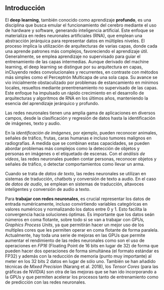 ## Introducción

El **deep learning**, también conocido como aprendizaje **profundo**, es una disciplina que busca emular el funcionamiento del cerebro mediante el uso de hardware y software, generando inteligencia artificial. Este enfoque se materializa en redes neuronales artificiales (RNA), que emplean una abstracción jerárquica para representar datos en múltiples niveles. El proceso implica la utilización de arquitecturas de varias capas, donde cada una aprende patrones más complejos, favoreciendo el aprendizaje útil. Generalmente, se emplea aprendizaje no supervisado para guiar el entrenamiento de las capas intermedias. Aunque derivado del machine learning, el deep learning se distingue por su arquitectura en capas, inCluyendo redes convolucionales y recurrentes, en contraste con métodos más simples como el Perceptrón Multicapa de una sola capa. Su avance se vio inicialmente obstaculizado por problemas de estancamiento en mínimos locales, resueltos mediante preentrenamiento no supervisado de las capas. Este enfoque ha impulsado un rápido crecimiento en el desarrollo de arquitecturas y algoritmos de RNA en los últimos años, manteniendo la esencia del aprendizaje jerárquico y profundo.

Las redes neuronales tienen una amplia gama de aplicaciones en diversos campos, desde la clasificación y regresión de datos hasta la identificación de imágenes, texto y audio.

En la *identificación de imágenes*, por ejemplo, pueden reconocer animales, señales de tráfico, frutas, caras humanas e incluso tumores malignos en radiografías. A medida que se combinan estas capacidades, se pueden abordar problemas más complejos como la detección de objetos y personas en imágenes o el etiquetado de escenas. Con el *análisis de videos*, las redes neuronales pueden contar personas, reconocer objetos y señales de tráfico, o detectar comportamientos como llevar un arma.

Cuando se trata de *datos de texto*, las redes neuronales se utilizan en sistemas de traducción, chatbots y conversión de texto a audio. En el caso de *datos de audio*, se emplean en sistemas de traducción, altavoces inteligentes y conversión de audio a texto.

Para **trabajar con redes neuronales**, es crucial representar los datos de entrada numéricamente, incluso convirtiendo variables categóricas en valores numéricos y normalizando los datos entre 0 y 1. Esto facilita la convergencia hacia soluciones óptimas. Es importante que los datos seán números en coma flotante, sobre todo si se van a trabajar con *GPUs, Graphics Process Units*, ya que permitirán hacer un mejor uso de los multiples cores que les permiten operar en coma flotante de forma paralela. Actualmente, hay toda una serie de mejoras en las GPUs que permite aumentar el rendimiento de las redes neuronales como son el uso de operaciones en *FP16* (Floating Point de 16 bits en lugar de 32) de forma que pueden hacer dos operaciones de forma simultánea (el formato estándar es FP32) y además con la reducción de memoria (punto muy importante) al meter en los 32 bits 2 datos en lugar de sólo uno. También se han añadido técnicas de *Mixed Precision* (Narang et al. 2018), los *Tensor Cores* (para las gráficas de NVIDIA) son otra de las mejoras que se han ido incorporando a la GPUs y que permiten acelerar los procesos tanto de entrenamiento como de predicción con las redes neuronales.
